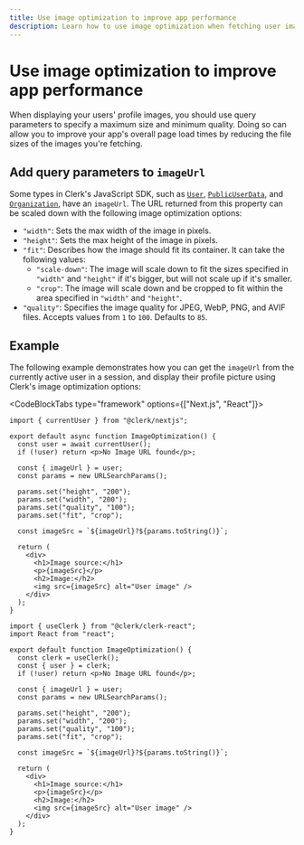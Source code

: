 ```yaml
---
title: Use image optimization to improve app performance
description: Learn how to use image optimization when fetching user images from Clerk.
---
```


# Use image optimization to improve app performance

When displaying your users' profile images, you should use query parameters to specify a maximum size and minimum quality. Doing so can allow you to improve your app's overall page load times by reducing the file sizes of the images you're fetching.

## Add query parameters to `imageUrl`

Some types in Clerk's JavaScript SDK, such as [`User`](/docs/references/javascript/user/user), [`PublicUserData`](/docs/references/javascript/types/public-user-data#properties), and [`Organization`](/docs/references/javascript/organization/organization#properties), have an `imageUrl`. The URL returned from this property can be scaled down with the following image optimization options:

- `"width"`: Sets the max width of the image in pixels.
- `"height"`: Sets the max height of the image in pixels.
- `"fit"`: Describes how the image should fit its container. It can take the following values:
    - `"scale-down"`: The image will scale down to fit the sizes specified in `"width"` and `"height"` if it's bigger, but will not scale up if it's smaller.
    - `"crop"`: The image will scale down and be cropped to fit within the area specified in `"width"` and `"height"`.
- `"quality"`: Specifies the image quality for JPEG, WebP, PNG, and AVIF files. Accepts values from `1` to `100`. Defaults to `85`.

## Example

The following example demonstrates how you can get the `imageUrl` from the currently active user in a session, and display their profile picture using Clerk's image optimization options:

<CodeBlockTabs type="framework" options={["Next.js", "React"]}>

```tsx filename="app/image-optimization/page.tsx"
import { currentUser } from "@clerk/nextjs";

export default async function ImageOptimization() {
  const user = await currentUser();
  if (!user) return <p>No Image URL found</p>;

  const { imageUrl } = user;
  const params = new URLSearchParams();

  params.set("height", "200");
  params.set("width", "200");
  params.set("quality", "100");
  params.set("fit", "crop");

  const imageSrc = `${imageUrl}?${params.toString()}`;

  return (
    <div>
      <h1>Image source:</h1>
      <p>{imageSrc}</p>
      <h2>Image:</h2>
      <img src={imageSrc} alt="User image" />
    </div>
  );
}
```
```tsx filename="components/image-optimization.tsx"
import { useClerk } from "@clerk/clerk-react";
import React from "react";

export default function ImageOptimization() {
  const clerk = useClerk();
  const { user } = clerk;
  if (!user) return <p>No Image URL found</p>;
  
  const { imageUrl } = user;
  const params = new URLSearchParams();

  params.set("height", "200");
  params.set("width", "200");
  params.set("quality", "100");
  params.set("fit", "crop");

  const imageSrc = `${imageUrl}?${params.toString()}`;

  return (
    <div>
      <h1>Image source:</h1>
      <p>{imageSrc}</p>
      <h2>Image:</h2>
      <img src={imageSrc} alt="User image" />
    </div>
  );
}
```

</CodeBlockTabs>



